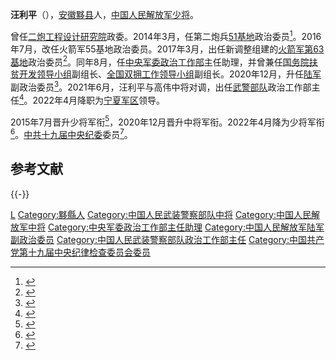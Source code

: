 '''汪利平'''（{{bd|1964年|11月||}}），[[安徽|安徽]][[黟县|黟县]]人，[[中国人民解放军少将|中国人民解放军少将]]。

曾任[[二炮工程设计研究院|二炮工程设计研究院]]政委。2014年3月，任第二炮兵[[中国人民解放军火箭军第六十五基地|51基地]]政治委员<ref>{{Cite web  |url = http://news.qq.com/a/20140530/017262.htm  |title = 二炮某旅赴高原执行夜间发射新型导弹任务  |author =   |date = 2014-05-30  |publisher = 腾讯  |language =   |accessdate = 2021-04-06  |quote =   |archive-date = 2019-05-15  |archive-url = https://web.archive.org/web/20190515034658/https://news.qq.com/a/20140530/017262.htm  |dead-url = no  }}</ref>。2016年7月，改任火箭军55基地政治委员。2017年3月，出任新调整组建的[[中国人民解放军火箭军第六十三基地|火箭军第63基地]]政治委员<ref>{{Cite web  |url =http://hn.rednet.cn/c/2017/07/29/4375350.htm  |title =湖南省庆祝中国人民解放军建军90周年军政座谈会召开  |date =2017-07-29  |publisher =红网  |language =  |accessdate =2021-04-06  |quote =  |archive-date =2017-10-10  |archive-url =https://web.archive.org/web/20171010054503/http://hn.rednet.cn/c/2017/07/29/4375350.htm  |dead-url =no  }}</ref>。同年8月，任[[中央军委政治工作部|中央军委政治工作部]]主任助理，并曾兼任[[国务院扶贫开发领导小组|国务院扶贫开发领导小组]]副组长、[[全国双拥工作领导小组|全国双拥工作领导小组]]副组长。2020年12月，升任[[中国人民解放军陆军|陆军]]副政治委员<ref>{{cite web |author1=林韵诗 |title=十九届中央纪委委员汪利平改任陆军副政委 |url=https://china.caixin.com/2021-02-06/101661255.html?NOJP |website=财新网 |accessdate=2021-04-06 |date=2021-02-06 |archive-date=2021-04-15 |archive-url=https://web.archive.org/web/20210415021038/https://china.caixin.com/2021-02-06/101661255.html?NOJP |dead-url=no }}</ref>。2021年6月，汪利平与高伟中将对调，出任[[武警部队|武警部队]]政治工作部主任<ref>{{cite web |title=武警高层调整 汪利平、方建国履新 |url=https://china.caixin.com/2021-07-08/101737503.html |website=财新网 |accessdate=2022-04-18}}</ref>。2022年4月降职为[[宁夏军区|宁夏军区]]领导。

2015年7月晋升少将军衔<ref>{{cite web |title=1982年黑龙江高考状元晋升二炮部队女少将 |url=http://mil.news.sina.com.cn/2015-08-03/0935836297.html |website=新浪 |accessdate=2021-04-06 |date=2015-08-03 |archive-date=2021-04-15 |archive-url=https://web.archive.org/web/20210415021032/http://mil.news.sina.com.cn/2015-08-03/0935836297.html |dead-url=no }}</ref>，2020年12月晋升中将军衔。2022年4月降为少将军衔<ref>{{cite web |title=梁言顺走访驻宁部队 进一步传承发扬军爱民民拥军光荣传统 携手继续建设美丽新宁夏续写鱼水深情新篇章 |url=http://wap.nxtv.cn/newsinfo/661592.html |website=宁夏网络广播电视台 |accessdate=2022-04-18}}</ref>。[[中国共产党第十九届中央纪律检查委员会|中共十九届中央纪委]]委员<ref>{{cite web|title=十九大受权发布：中国共产党第十九届中央纪律检查委员会委员名单|url=http://www.xinhuanet.com//politics/19cpcnc/2017-10/24/c_1121848898.htm|publisher=新华网|accessdate=2020-05-31|date=2017-10-24|archive-date=2021-06-04|archive-url=https://web.archive.org/web/20210604150637/https://res.wx.qq.com/open/js/jweixin-1.0.0.js|dead-url=no}}</ref>。

== 参考文献 ==
{{Reflist}}

{{-}}
{{start box}}
{{s-mil|pap}}
{{s-before|[[高伟_(1963年)|高伟]]}}
{{s-title|[[中国人民武装警察部队政治工作部|中国人民武装警察部队政治工作部]]主任|2021年6月至2022年4月}}
{{s-vac}}
{{end box}}

{{DEFAULTSORT:Wang}}
[[Category:汪姓|L]]
[[Category:黟縣人|Category:黟縣人]]
[[Category:中国人民武装警察部队中将|Category:中国人民武装警察部队中将]]
[[Category:中国人民解放军中将|Category:中国人民解放军中将]]
[[Category:中央军委政治工作部主任助理|Category:中央军委政治工作部主任助理]]
[[Category:中国人民解放军陆军副政治委员|Category:中国人民解放军陆军副政治委员]]
[[Category:中国人民武装警察部队政治工作部主任|Category:中国人民武装警察部队政治工作部主任]]
[[Category:中国共产党第十九届中央纪律检查委员会委员|Category:中国共产党第十九届中央纪律检查委员会委员]]